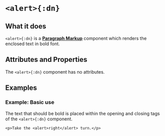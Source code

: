 
# `<alert>{:dn}`

## What it does
`<alert>{:dn}` is a [**Paragraph Markup**](../componentClasses) component which renders the enclosed text in bold font.

## Attributes and Properties
The `<alert>{:dn}` component has no attributes.

<PropDisplay name='alert'/>

## Examples

### Example: Basic use

The text that should be bold is placed within the opening and closing tags of the `<alert>{:dn}` component.
```doenet-editor-horiz
<p>Take the <alert>right</alert> turn.</p>
```